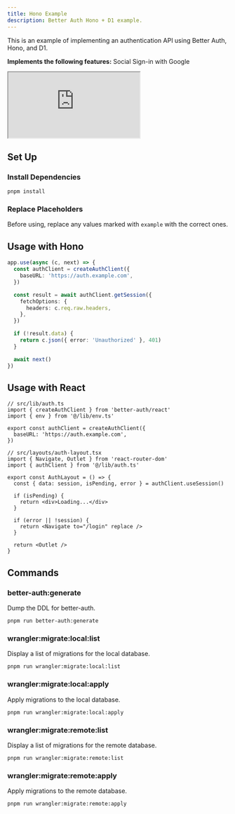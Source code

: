 ```yaml
---
title: Hono Example
description: Better Auth Hono + D1 example.
---
```


This is an example of implementing an authentication API using Better Auth, Hono, and D1.

**Implements the following features:**
Social Sign-in with Google

<ForkButton url="better-auth/better-auth/tree/main/examples/hono-d1-example"  />


<iframe src="https://stackblitz.com/github/better-auth/better-auth/tree/main/examples/hono-d1-example?codemirror=1&fontsize=14&hidenavigation=1&runonclick=1&hidedevtools=1"
   style={{
      width: "100%",
      height: "500px",
      border: 0,
      borderRadius: "4px",
      overflow: "hidden"
   }}
   title="Better Auth Hono + D1 Example"
   allow="accelerometer; ambient-light-sensor; camera; encrypted-media; geolocation; gyroscope; hid; microphone; midi; payment; usb; vr; xr-spatial-tracking"
   sandbox="allow-forms allow-modals allow-popups allow-presentation allow-same-origin allow-scripts"
   >
</iframe>


## Set Up

### Install Dependencies
```shell
pnpm install
```

### Replace Placeholders
Before using, replace any values marked with `example` with the correct ones.

## Usage with Hono

```typescript
app.use(async (c, next) => {
  const authClient = createAuthClient({
    baseURL: 'https://auth.example.com',
  })

  const result = await authClient.getSession({
    fetchOptions: {
      headers: c.req.raw.headers,
    },
  })

  if (!result.data) {
    return c.json({ error: 'Unauthorized' }, 401)
  }

  await next()
})
```

## Usage with React

```tsx
// src/lib/auth.ts
import { createAuthClient } from 'better-auth/react'
import { env } from '@/lib/env.ts'

export const authClient = createAuthClient({
  baseURL: 'https://auth.example.com',
})
```

```tsx
// src/layouts/auth-layout.tsx
import { Navigate, Outlet } from 'react-router-dom'
import { authClient } from '@/lib/auth.ts'

export const AuthLayout = () => {
  const { data: session, isPending, error } = authClient.useSession()

  if (isPending) {
    return <div>Loading...</div>
  }

  if (error || !session) {
    return <Navigate to="/login" replace />
  }

  return <Outlet />
}
```

## Commands

### better-auth:generate

Dump the DDL for better-auth.

```shell
pnpm run better-auth:generate
```

### wrangler:migrate:local:list
Display a list of migrations for the local database.

```shell
pnpm run wrangler:migrate:local:list
```

### wrangler:migrate:local:apply
Apply migrations to the local database.

```shell
pnpm run wrangler:migrate:local:apply
```

### wrangler:migrate:remote:list
Display a list of migrations for the remote database.

```shell
pnpm run wrangler:migrate:remote:list
```

### wrangler:migrate:remote:apply
Apply migrations to the remote database.

```shell
pnpm run wrangler:migrate:remote:apply
```
